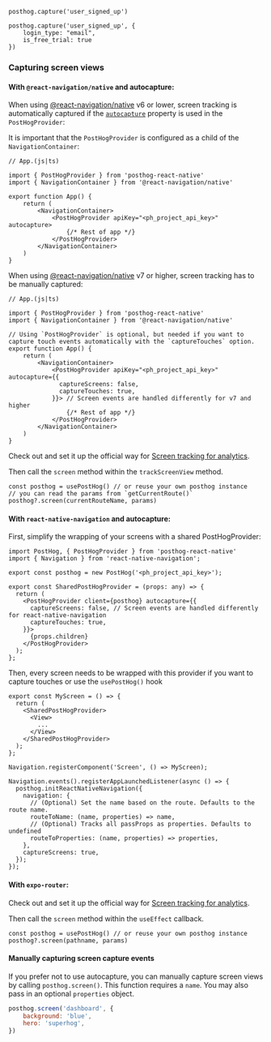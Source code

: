 
<Intro />

```react-native
posthog.capture('user_signed_up')
```

<NamingTip />

<SettingProperties />

```react-native
posthog.capture('user_signed_up', {
    login_type: "email",
    is_free_trial: true
})
```

### Capturing screen views

#### With `@react-navigation/native` and autocapture:

When using [@react-navigation/native](https://reactnavigation.org/docs/6.x/getting-started) v6 or lower, screen tracking is automatically captured if the [`autocapture`](/docs/libraries/react-native#autocapture) property is used in the `PostHogProvider`:

It is important that the `PostHogProvider` is configured as a child of the `NavigationContainer`:

```react-native
// App.(js|ts)

import { PostHogProvider } from 'posthog-react-native'
import { NavigationContainer } from '@react-navigation/native'

export function App() {
    return (
        <NavigationContainer>
            <PostHogProvider apiKey="<ph_project_api_key>" autocapture>
                {/* Rest of app */}
            </PostHogProvider>
        </NavigationContainer>
    )
}
```

When using [@react-navigation/native](https://reactnavigation.org/docs/7.x/getting-started) v7 or higher, screen tracking has to be manually captured:

```react-native
// App.(js|ts)

import { PostHogProvider } from 'posthog-react-native'
import { NavigationContainer } from '@react-navigation/native'

// Using `PostHogProvider` is optional, but needed if you want to capture touch events automatically with the `captureTouches` option.
export function App() {
    return (
        <NavigationContainer>
            <PostHogProvider apiKey="<ph_project_api_key>" autocapture={{
              captureScreens: false,
              captureTouches: true,
            }}> // Screen events are handled differently for v7 and higher
                {/* Rest of app */}
            </PostHogProvider>
        </NavigationContainer>
    )
}
```

Check out and set it up the official way for [Screen tracking for analytics](https://reactnavigation.org/docs/screen-tracking/).

Then call the `screen` method within the `trackScreenView` method.

```react-native
const posthog = usePostHog() // or reuse your own posthog instance
// you can read the params from `getCurrentRoute()`
posthog?.screen(currentRouteName, params)
```

#### With `react-native-navigation` and autocapture:

First, simplify the wrapping of your screens with a shared PostHogProvider:

```react-native
import PostHog, { PostHogProvider } from 'posthog-react-native'
import { Navigation } from 'react-native-navigation';

export const posthog = new PostHog('<ph_project_api_key>');

export const SharedPostHogProvider = (props: any) => {
  return (
    <PostHogProvider client={posthog} autocapture={{
      captureScreens: false, // Screen events are handled differently for react-native-navigation
      captureTouches: true,
    }}>
      {props.children}
    </PostHogProvider>
  );
};
```

Then, every screen needs to be wrapped with this provider if you want to capture touches or use the `usePostHog()` hook 

```react-native
export const MyScreen = () => {
  return (
    <SharedPostHogProvider>
      <View>
        ...
      </View>
    </SharedPostHogProvider>
  );
};

Navigation.registerComponent('Screen', () => MyScreen);

Navigation.events().registerAppLaunchedListener(async () => {
  posthog.initReactNativeNavigation({
    navigation: {
      // (Optional) Set the name based on the route. Defaults to the route name.
      routeToName: (name, properties) => name,
      // (Optional) Tracks all passProps as properties. Defaults to undefined
      routeToProperties: (name, properties) => properties,
    },
    captureScreens: true,
  });
});
```

#### With `expo-router`:

Check out and set it up the official way for [Screen tracking for analytics](https://docs.expo.dev/router/reference/screen-tracking/).

Then call the `screen` method within the `useEffect` callback.

```react-native
const posthog = usePostHog() // or reuse your own posthog instance
posthog?.screen(pathname, params)
```

#### Manually capturing screen capture events

If you prefer not to use autocapture, you can manually capture screen views by calling `posthog.screen()`. This function requires a `name`. You may also pass in an optional `properties` object.

```javascript
posthog.screen('dashboard', {
    background: 'blue',
    hero: 'superhog',
})
```
